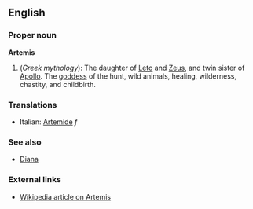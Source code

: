 ==English==

===Proper noun===
'''Artemis'''

# (''Greek mythology''): The daughter of [[Leto]] and [[Zeus]], and twin sister of [[Apollo]]. The [[goddess]] of the hunt, wild animals, healing, wilderness, chastity, and childbirth.

===Translations===
*Italian: [[Artemide]] ''f''

===See also===
*[[Diana]]

===External links===

* [[w:Artemis|Wikipedia article on Artemis]]